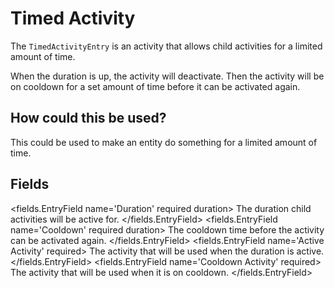 
# Timed Activity 

The `TimedActivityEntry` is an activity that allows child activities for a limited amount of time.

When the duration is up, the activity will deactivate.
Then the activity will be on cooldown for a set amount of time before it can be activated again.

## How could this be used?
This could be used to make an entity do something for a limited amount of time.


## Fields

<fields.EntryField name='Duration' required duration>
     The duration child activities will be active for.
</fields.EntryField>
<fields.EntryField name='Cooldown' required duration>
     The cooldown time before the activity can be activated again.
</fields.EntryField>
<fields.EntryField name='Active Activity' required>
     The activity that will be used when the duration is active.
</fields.EntryField>
<fields.EntryField name='Cooldown Activity' required>
     The activity that will be used when it is on cooldown.
</fields.EntryField>
